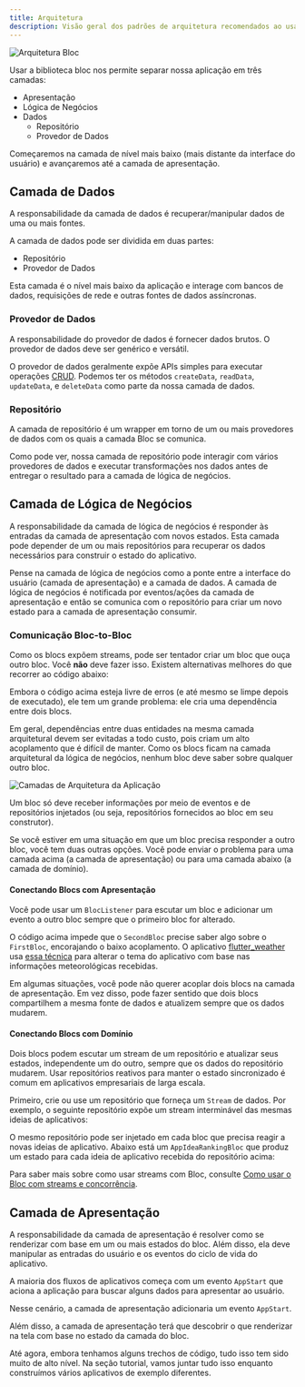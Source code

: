 ```yaml
---
title: Arquitetura
description: Visão geral dos padrões de arquitetura recomendados ao usar bloc.
---
```



![Arquitetura Bloc](~/assets/concepts/bloc_architecture_full.png)

Usar a biblioteca bloc nos permite separar nossa aplicação em três camadas:

- Apresentação
- Lógica de Negócios
- Dados
  - Repositório
  - Provedor de Dados

Começaremos na camada de nível mais baixo (mais distante da interface do
usuário) e avançaremos até a camada de apresentação.

## Camada de Dados

A responsabilidade da camada de dados é recuperar/manipular dados de uma ou mais
fontes.

A camada de dados pode ser dividida em duas partes:

- Repositório
- Provedor de Dados

Esta camada é o nível mais baixo da aplicação e interage com bancos de dados,
requisições de rede e outras fontes de dados assíncronas.

### Provedor de Dados

A responsabilidade do provedor de dados é fornecer dados brutos. O provedor de
dados deve ser genérico e versátil.

O provedor de dados geralmente expõe APIs simples para executar operações
[CRUD](https://en.wikipedia.org/wiki/Create,_read,_update_and_delete). Podemos
ter os métodos `createData`, `readData`, `updateData`, e `deleteData` como parte
da nossa camada de dados.

<DataProviderSnippet />

### Repositório

A camada de repositório é um wrapper em torno de um ou mais provedores de dados
com os quais a camada Bloc se comunica.

<RepositorySnippet />

Como pode ver, nossa camada de repositório pode interagir com vários provedores
de dados e executar transformações nos dados antes de entregar o resultado para
a camada de lógica de negócios.

## Camada de Lógica de Negócios

A responsabilidade da camada de lógica de negócios é responder às entradas da
camada de apresentação com novos estados. Esta camada pode depender de um ou
mais repositórios para recuperar os dados necessários para construir o estado do
aplicativo.

Pense na camada de lógica de negócios como a ponte entre a interface do usuário
(camada de apresentação) e a camada de dados. A camada de lógica de negócios é
notificada por eventos/ações da camada de apresentação e então se comunica com o
repositório para criar um novo estado para a camada de apresentação consumir.

<BusinessLogicComponentSnippet />

### Comunicação Bloc-to-Bloc

Como os blocs expõem streams, pode ser tentador criar um bloc que ouça outro
bloc. Você **não** deve fazer isso. Existem alternativas melhores do que
recorrer ao código abaixo:

<BlocTightCouplingSnippet />

Embora o código acima esteja livre de erros (e até mesmo se limpe depois de
executado), ele tem um grande problema: ele cria uma dependência entre dois
blocs.

Em geral, dependências entre duas entidades na mesma camada arquitetural devem
ser evitadas a todo custo, pois criam um alto acoplamento que é difícil de
manter. Como os blocs ficam na camada arquitetural da lógica de negócios, nenhum
bloc deve saber sobre qualquer outro bloc.

![Camadas de Arquitetura da Aplicação](~/assets/architecture/architecture.png)

Um bloc só deve receber informações por meio de eventos e de repositórios
injetados (ou seja, repositórios fornecidos ao bloc em seu construtor).

Se você estiver em uma situação em que um bloc precisa responder a outro bloc,
você tem duas outras opções. Você pode enviar o problema para uma camada acima
(a camada de apresentação) ou para uma camada abaixo (a camada de domínio).

#### Conectando Blocs com Apresentação

Você pode usar um `BlocListener` para escutar um bloc e adicionar um evento a
outro bloc sempre que o primeiro bloc for alterado.

<BlocLooseCouplingPresentationSnippet />

O código acima impede que o `SecondBloc` precise saber algo sobre o `FirstBloc`,
encorajando o baixo acoplamento. O aplicativo
[flutter_weather](/pt-br/tutorials/flutter-weather) usa
[essa técnica](https://github.com/felangel/bloc/blob/b4c8db938ad71a6b60d4a641ec357905095c3965/examples/flutter_weather/lib/weather/view/weather_page.dart#L38-L42)
para alterar o tema do aplicativo com base nas informações meteorológicas
recebidas.

Em algumas situações, você pode não querer acoplar dois blocs na camada de
apresentação. Em vez disso, pode fazer sentido que dois blocs compartilhem a
mesma fonte de dados e atualizem sempre que os dados mudarem.

#### Conectando Blocs com Domínio

Dois blocs podem escutar um stream de um repositório e atualizar seus estados,
independente um do outro, sempre que os dados do repositório mudarem. Usar
repositórios reativos para manter o estado sincronizado é comum em aplicativos
empresariais de larga escala.

Primeiro, crie ou use um repositório que forneça um `Stream` de dados. Por
exemplo, o seguinte repositório expõe um stream interminável das mesmas ideias
de aplicativos:

<AppIdeasRepositorySnippet />

O mesmo repositório pode ser injetado em cada bloc que precisa reagir a novas
ideias de aplicativo. Abaixo está um `AppIdeaRankingBloc` que produz um estado
para cada ideia de aplicativo recebida do repositório acima:

<AppIdeaRankingBlocSnippet />

Para saber mais sobre como usar streams com Bloc, consulte
[Como usar o Bloc com streams e concorrência](https://verygood.ventures/blog/how-to-use-bloc-with-streams-and-concurrency).

## Camada de Apresentação

A responsabilidade da camada de apresentação é resolver como se renderizar com
base em um ou mais estados do bloc. Além disso, ela deve manipular as entradas
do usuário e os eventos do ciclo de vida do aplicativo.

A maioria dos fluxos de aplicativos começa com um evento `AppStart` que aciona a
aplicação para buscar alguns dados para apresentar ao usuário.

Nesse cenário, a camada de apresentação adicionaria um evento `AppStart`.

Além disso, a camada de apresentação terá que descobrir o que renderizar na tela
com base no estado da camada do bloc.

<PresentationComponentSnippet />

Até agora, embora tenhamos alguns trechos de código, tudo isso tem sido muito de
alto nível. Na seção tutorial, vamos juntar tudo isso enquanto construímos
vários aplicativos de exemplo diferentes.
